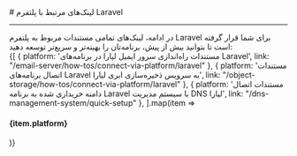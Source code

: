 

<Layout>
<Head>
<title>مستندات لینک‌های مرتبط با برنامه‌های Laravel - لیارا</title>
</Head>
# لینک‌های مرتبط با پلتفرم Laravel 
<hr className="mb-2" />
در ادامه، لینک‌های تمامی مستندات مربوط به پلتفرم Laravel برای شما قرار گرفته است تا بتوانید بیش از پیش، برنامه‌تان را بهینه‌تر و سریع‌تر توسعه دهید:
<div className='h-2' />
<div className="grid grid-cols-1 gap-4">
            {[
    { platform: 'مستندات راه‌اندازی سرور ایمیل لیارا در برنامه‌های Laravel', link: "/email-server/how-tos/connect-via-platform/laravel" },
    { platform: 'مستندات اتصال برنامه‌های Laravel به سرویس ذخیره‌سازی ابری لیارا', link: "/object-storage/how-tos/connect-via-platform/laravel" },
    { platform: 'مستندات اتصال دامنه خریداری شده به برنامه Laravel با سیستم مدیریت DNS لیارا', link: "/dns-management-system/quick-setup" },
  ].map(item =>
    <Link href={item.link}>
    <Card className="flex cursor-pointer w-full items-center justify-between">
        <div className="flex items-center gap-3">
        <h4>
            {item.platform}
        </h4>
        </div>
        <GoArrowLeft className="ml-1" />
    </Card>
    </Link>
            )}
          </div>

</Layout>